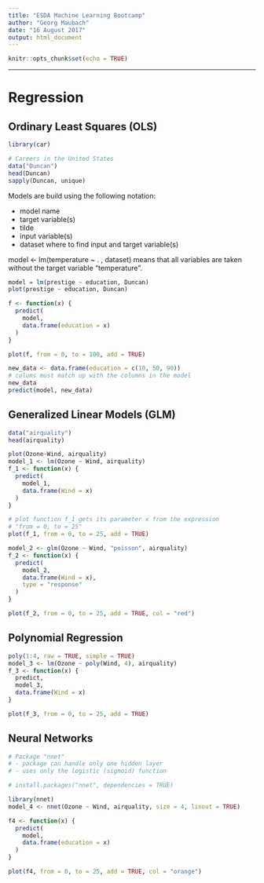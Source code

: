 ```yaml
---
title: "ESDA Machine Learning Bootcamp"
author: "Georg Maubach"
date: "16 August 2017"
output: html_document
---
```


```r
knitr::opts_chunk$set(echo = TRUE)
```

***

# Regression  

## Ordinary Least Squares (OLS)  

```r
library(car)

# Careers in the United States
data("Duncan")
head(Duncan)
sapply(Duncan, unique)

```

Models are build using the following notation:  

- model name
- target variable(s)
- tilde
- input variable(s)
- dataset where to find input and target variable(s)

model <- lm(temperature ~ . , dataset) means that all variables are taken
without the target variable "temperature".

```r
model = lm(prestige ~ education, Duncan)
plot(prestige ~ education, Duncan)

f <- function(x) {
  predict(
    model,
    data.frame(education = x)
  )
}

plot(f, from = 0, to = 100, add = TRUE)

new_data <- data.frame(education = c(10, 50, 90))
# colums must match up with the columns in the model
new_data
predict(model, new_data)

```

## Generalized Linear Models (GLM)  

```r
data("airquality")
head(airquality)

plot(Ozone~Wind, airquality)
model_1 <- lm(Ozone ~ Wind, airquality)
f_1 <- function(x) {
  predict(
    model_1,
    data.frame(Wind = x)
  )
}

# plot function f_1 gets its parameter x from the expression 
# "from = 0, to = 25"
plot(f_1, from = 0, to = 25, add = TRUE)

model_2 <- glm(Ozone ~ Wind, "poisson", airquality)
f_2 <- function(x) {
  predict(
    model_2,
    data.frame(Wind = x),
    type = "response"
  )
}

plot(f_2, from = 0, to = 25, add = TRUE, col = "red")
```

## Polynomial Regression  

```r
poly(1:4, raw = TRUE, simple = TRUE)
model_3 <- lm(Ozone ~ poly(Wind, 4), airquality)
f_3 <- function(x) {
  predict,
  model_3,
  data.frame(Wind = x)
}

plot(f_3, from = 0, to = 25, add = TRUE)
```

## Neural Networks

```r
# Package "nnet"
# - package can handle only one hidden layer
# - uses only the logistic (sigmoid) function

# install.packages("nnet", dependencies = TRUE)

library(nnet) 
model_4 <- nnet(Ozone ~ Wind, airquality, size = 4, linout = TRUE)

f4 <- function(x) {
  predict(
    model,
    data.frame(education = x)
  )
}

plot(f4, from = 0, to = 25, add = TRUE, col = "orange")
```

